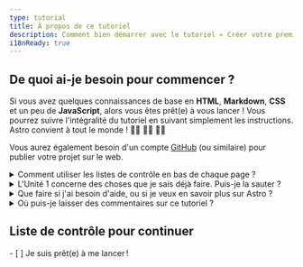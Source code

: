 ```yaml
---
type: tutorial
title: À propos de ce tutoriel
description: Comment bien démarrer avec le tutoriel « Créer votre premier blog avec Astro ».
i18nReady: true
---
```


## De quoi ai-je besoin pour commencer ?

Si vous avez quelques connaissances de base en **HTML**, **Markdown**, **CSS** et un peu de **JavaScript**, alors vous êtes prêt(e) à vous lancer ! Vous pourrez suivre l'intégralité du tutoriel en suivant simplement les instructions. Astro convient à tout le monde ! 🧑‍🚀 👩‍🚀 👨‍🚀

Vous aurez également besoin d'un compte [GitHub](https://github.com) (ou similaire) pour publier votre projet sur le web.

<details>
<summary>Comment utiliser les listes de contrôle en bas de chaque page ?</summary>

Cochez-les !

À la fin de chaque page, vous trouverez une liste de tâches cliquable que vous devriez maintenant être capable d'accomplir. Cochez ces éléments pour voir votre progression dans le système de suivi du tutoriel.

L'utilisation du système de suivi est facultative, mais elle peut vous aider à vous rappeler où vous en êtes si vous complétez le tutoriel en plusieurs visites. Vous pouvez également laisser certaines listes de contrôle vides pour vous souvenir des parties que vous souhaitez revisiter ultérieurement.

(Ces données sont uniquement enregistrées dans le stockage local de votre navigateur et ne sont pas disponibles ailleurs. Aucune donnée n'est envoyée, ni stockée par Astro.)
</details>

<details>
<summary>L'Unité 1 concerne des choses que je sais déjà faire. Puis-je la sauter ?</summary>

Vous pouvez utiliser les leçons de l'[Unité 1](/fr/tutorial/1-setup/) pour vous assurer que vous disposez des outils de développement et des comptes en ligne nécessaires pour terminer le tutoriel. Elle vous guidera pour créer un nouveau projet Astro, le stocker sur GitHub et le déployer sur Netlify.

Si vous [créez un nouveau projet Astro vide](/fr/install-and-setup/) et que vous vous sentez à l'aise avec votre configuration, vous pouvez passer directement à [l'Unité 2](/fr/tutorial/2-pages/) où vous commencerez à créer de nouvelles pages dans votre projet.
</details>

<details>
<summary>Que faire si j'ai besoin d'aide, ou si je veux en savoir plus sur Astro ?</summary>

Notre [serveur Discord](https://astro.build/chat) convivial est l'endroit où il faut aller !

Rejoignez le canal `#support` pour poser des questions, ou dites bonjour et discutez dans les canaux `#general` ou `#off-topic`.
</details>

<details>
<summary>Où puis-je laisser des commentaires sur ce tutoriel ?</summary>

Ce tutoriel est un projet de notre équipe de documentation. Vous pouvez nous trouver sur Discord dans le canal `#docs`, ou signaler des problèmes dans le [dépôt Docs sur GitHub](https://github.com/withastro/docs/issues).
</details>

<Box icon="check-list">

## Liste de contrôle pour continuer

<Checklist>
- [ ] Je suis prêt(e) à me lancer !
</Checklist>
</Box>
